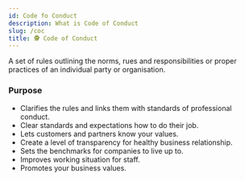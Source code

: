 ```yaml
---
id: Code fo Conduct
description: What is Code of Conduct
slug: /coc
title: 🕵️ Code of Conduct
---
```



A set of rules outlining the norms, rues and responsibilities or proper practices of an individual party or organisation. 

### Purpose

- Clarifies the rules and links them with standards of professional conduct. 
- Clear standards and expectations how to do their job. 
- Lets customers and partners know your values. 
- Create a level of transparency for healthy business relationship. 
- Sets the benchmarks for companies to live up to. 
- Improves working situation for staff. 
- Promotes your business values.